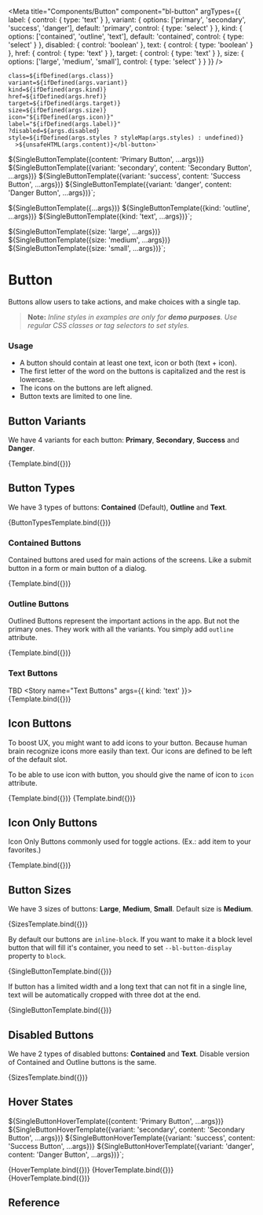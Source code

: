 
<Meta
  title="Components/Button"
  component="bl-button"
  argTypes={{
    label: {
      control: {
        type: 'text'
      }
    },
    variant: {
      options: ['primary', 'secondary', 'success', 'danger'],
      default: 'primary',
      control: { type: 'select' }
    },
    kind: {
      options: ['contained', 'outline', 'text'],
      default: 'contained',
      control: { type: 'select' }
    },
    disabled: {
      control: 'boolean'
    },
    text: {
      control: {
        type: 'boolean'
      }
    },
    href: {
       control: {
        type: 'text'
      }
    },
    target: {
       control: {
        type: 'text'
      }
    },
    size: {
      options: ['large', 'medium', 'small'],
      control: { type: 'select' }
    }
  }}
/>

    class=${ifDefined(args.class)}  
    variant=${ifDefined(args.variant)}
    kind=${ifDefined(args.kind)}
    href=${ifDefined(args.href)}
    target=${ifDefined(args.target)}
    size=${ifDefined(args.size)}
    icon="${ifDefined(args.icon)}"
    label="${ifDefined(args.label)}"
    ?disabled=${args.disabled}
    style=${ifDefined(args.styles ? styleMap(args.styles) : undefined)}
      >${unsafeHTML(args.content)}</bl-button>`

${SingleButtonTemplate({content: 'Primary Button', ...args})}
${SingleButtonTemplate({variant: 'secondary', content: 'Secondary Button', ...args})}
${SingleButtonTemplate({variant: 'success', content: 'Success Button', ...args})}
${SingleButtonTemplate({variant: 'danger', content: 'Danger Button', ...args})}`;

${SingleButtonTemplate({...args})}
${SingleButtonTemplate({kind: 'outline', ...args})}
${SingleButtonTemplate({kind: 'text', ...args})}`;

${SingleButtonTemplate({size: 'large', ...args})}
${SingleButtonTemplate({size: 'medium', ...args})}
${SingleButtonTemplate({size: 'small', ...args})}`;

# Button

Buttons allow users to take actions, and make choices with a single tap.

> **Note:** *Inline styles in examples are only for **demo purposes**. Use regular CSS classes or tag selectors to set styles.*

### Usage

* A button should contain at least one text, icon or both (text + icon).
* The first letter of the word on the buttons is capitalized and the rest is lowercase.
* The icons on the buttons are left aligned.
* Button texts are limited to one line.

## Button Variants

We have 4 variants for each button: **Primary**, **Secondary**, **Success** and **Danger**.

<Canvas>
  <Story name="Variants">
    {Template.bind({})}
  </Story>
</Canvas>

## Button Types

We have 3 types of buttons: **Contained** (Default), **Outline** and **Text**.

<Canvas>
  <Story name="Types" args={{ content: 'Primary Button' }}>
    {ButtonTypesTemplate.bind({})}
  </Story>
</Canvas>

### Contained Buttons

Contained buttons ared used for main actions of the screens. Like a submit button in a form or main button of a dialog.

<Canvas>
  <Story name="Contained Buttons">
    {Template.bind({})}
  </Story>
</Canvas>

### Outline Buttons

Outlined Buttons represent the important actions in the app. But not the primary ones.
They work with all the variants. You simply add `outline` attribute.

<Canvas>
  <Story name="Outline Buttons" args={{ kind: 'outline' }}>
    {Template.bind({})}
  </Story>
</Canvas>

### Text Buttons
TBD
<Canvas>
  <Story name="Text Buttons" args={{ kind: 'text' }}>
    {Template.bind({})}
  </Story>
</Canvas>

## Icon Buttons

To boost UX, you might want to add icons to your button. Because human brain recognize icons more easily than text.
Our icons are defined to be left of the default slot.

To be able to use icon with button, you should give the name of icon to `icon` attribute.

<Canvas>
  <Story name="Icon Buttons" args={{ content: 'Save', icon: 'info' }}>
    {Template.bind({})}
  </Story>
</Canvas>

<Canvas>
  <Story name="Text Buttons With Icon" args={{ kind: 'text', href: "https://trendyol.com", content: 'Save', icon: 'info' }}>
    {Template.bind({})}
  </Story>
</Canvas>


## Icon Only Buttons

Icon Only Buttons commonly used for toggle actions. (Ex.: add item to your favorites.)

<Canvas>
  <Story name="Icon Only Buttons" args={{ content: '', label: 'Save', icon: 'info' }}>
    {Template.bind({})}
  </Story>
</Canvas>

## Button Sizes

We have 3 sizes of buttons: **Large**, **Medium**, **Small**. Default size is **Medium**.

<Canvas>
  <Story name="Button Sizes" args={{ content: 'Primary Button', icon: 'info' }}>
    {SizesTemplate.bind({})}
  </Story>
</Canvas>

By default our buttons are `inline-block`. If you want to make it a block level button that will fill it's container, you need to set `--bl-button-display` property to `block`.

<Canvas>
  <Story name="Block Level Buttons" args={{ content: 'Confirm', icon: 'info', styles: { '--bl-button-display': 'block' } }}>
    {SingleButtonTemplate.bind({})}
  </Story>
</Canvas>

If button has a limited width and a long text that can not fit in a single line, text will be automatically cropped with three dot at the end.

<Canvas>
  <Story name="Automatic clipping text" args={{ content: 'A very long text content', icon: 'info', styles: { '--bl-button-display': 'block', 'max-width': '150px' } }}>
    {SingleButtonTemplate.bind({})}
  </Story>
</Canvas>

## Disabled Buttons

We have 2 types of disabled buttons: **Contained** and **Text**. Disable version of Contained and Outline buttons is the same.

<Canvas columns={1}>
  <Story name="Disabled buttons" args={{ disabled: true, content: 'Passive Button' }}>
    {SizesTemplate.bind({})}
  </Story>
</Canvas>

## Hover States


${SingleButtonHoverTemplate({content: 'Primary Button', ...args})}
${SingleButtonHoverTemplate({variant: 'secondary', content: 'Secondary Button', ...args})}
${SingleButtonHoverTemplate({variant: 'success', content: 'Success Button', ...args})}
${SingleButtonHoverTemplate({variant: 'danger', content: 'Danger Button', ...args})}`;

<Canvas isColumn>
  <Story name="Contained Buttons Hover" args={{ content: 'Save', icon: 'info' }}>
    {HoverTemplate.bind({})}
  </Story>
  <Story name="Outline Buttons Hover" args={{ content: 'Save', kind: 'outline', icon: 'info' }}>
    {HoverTemplate.bind({})}
  </Story>
    <Story name="Text Buttons Hover" args={{ content: 'Save', kind: 'text', icon: 'info' }}>
    {HoverTemplate.bind({})}
  </Story>
</Canvas>




## Reference

<ArgsTable of="bl-button" />
